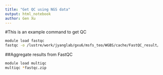```yaml
---
title: "Get QC using NGS data"
output: html_notebook
author: Gen Xu
---
```

#This is an example command to get QC
```bash
module load fastqc
fastqc -o /lustre/work/jyanglab/gxu6/msfs_teo/WGBS/cache/FastQC_result/maize -f fastq -t 8 SRR6201704_1.fastq.gz SRR6201704_2.fastq.gz > SRR6201704.run.log
```
##Aggregate results from FastQC
```bash
module load multiqc
multiqc *fastqc.zip
```

